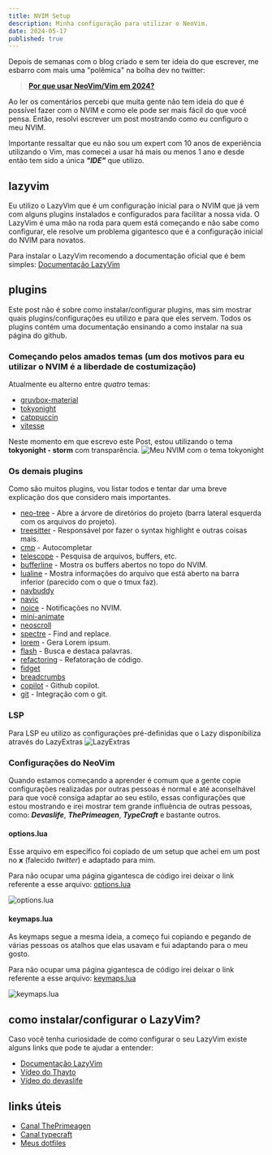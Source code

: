 ```yaml
---
title: NVIM Setup
description: Minha configuração para utilizar o NeoVim.
date: 2024-05-17
published: true
---
```


Depois de semanas com o blog criado e sem ter ideia do que escrever, me esbarro com mais uma "polêmica" na bolha dev no twitter:

> **[Por que usar NeoVim/Vim em 2024?](https://x.com/o_gabsferreira/status/1790925087438164477)**

Ao ler os comentários percebi que muita gente não tem ideia do que é possível fazer com o NVIM e como ele pode ser mais fácil do que você pensa.
Então, resolvi escrever um post mostrando como eu configuro o meu NVIM.

Importante ressaltar que eu não sou um expert com 10 anos de experiência utilizando o Vim, mas comecei a usar há mais ou menos 1 ano e desde então tem sido a única 
_**"IDE"**_ que utilizo.

## lazyvim
Eu utilizo o LazyVim que é um configuração inicial para o NVIM que já vem com alguns plugins instalados e configurados para facilitar a nossa vida.
O LazyVim é uma mão na roda para quem está começando e não sabe como configurar, ele resolve um problema gigantesco que é a configuração inicial do NVIM para novatos.

Para instalar o LazyVim recomendo a documentação oficial que é bem simples: [Documentação LazyVim](https://lazyvim.org/)

## plugins
Este post não é sobre como instalar/configurar plugins, mas sim mostrar quais plugins/configurações eu utilizo e para que eles servem. Todos os plugins contém uma documentação 
ensinando a como instalar na sua página do github.

### Começando pelos amados temas (um dos motivos para eu utilizar o NVIM é a liberdade de costumização)
Atualmente eu alterno entre _quatro_ temas:
- [gruvbox-material](https://github.com/sainnhe/gruvbox-material/)
- [tokyonight](https://github.com/folke/tokyonight.nvim/)
- [catppuccin](https://github.com/catppuccin/nvim)
- [vitesse](https://github.com/2nthony/vitesse.nvim)

Neste momento em que escrevo este Post, estou utilizando o tema **tokyonight - storm** com transparência.
![Meu NVIM com o tema tokyonight](https://i.imgur.com/Sd4K3Xd.png)

### Os demais plugins
Como são muitos plugins, vou listar todos e tentar dar uma breve explicação dos que considero mais importantes.

- [neo-tree](https://github.com/nvim-neo-tree/neo-tree.nvim) - Abre a árvore de diretórios do projeto (barra lateral esquerda com os arquivos do projeto).
- [treesitter](https://github.com/nvim-treesitter/nvim-treesitter) - Responsável por fazer o syntax highlight e outras coisas mais.
- [cmp](https://github.com/hrsh7th/nvim-cmp) - Autocompletar
- [telescope](https://github.com/nvim-telescope/telescope.nvim) - Pesquisa de arquivos, buffers, etc.
- [bufferline](https://github.com/akinsho/bufferline.nvim) - Mostra os buffers abertos no topo do NVIM.
- [lualine](https://github.com/nvim-lualine/lualine.nvim/) - Mostra informações do arquivo que está aberto na barra inferior (parecido com o que o tmux faz).
- [navbuddy](https://github.com/SmiteshP/nvim-navbuddy)
- [navic](https://github.com/SmiteshP/nvim-navic)
- [noice](https://github.com/folke/noice.nvim) - Notificações no NVIM.
- [mini-animate](https://github.com/echasnovski/mini.nvim/blob/main/readmes/mini-animate.md)
- [neoscroll](https://github.com/karb94/neoscroll.nvim)
- [spectre](https://github.com/nvim-pack/nvim-spectre) - Find and replace.
- [lorem](https://github.com/derektata/lorem.nvim) - Gera Lorem ipsum.
- [flash](https://github.com/folke/flash.nvim) - Busca e destaca palavras.
- [refactoring](https://github.com/ThePrimeagen/refactoring.nvim) - Refatoração de código.
- [fidget](https://github.com/j-hui/fidget.nvim)
- [breadcrumbs](https://github.com/LunarVim/breadcrumbs.nvim)
- [copilot](https://github.com/zbirenbaum/copilot.lua) - Github copilot.
- [git](https://github.com/lewis6991/gitsigns.nvim) - Integração com o git.


### LSP
Para LSP eu utilizo as configurações pré-definidas que o Lazy disponibiliza através do LazyExtras
![LazyExtras](https://i.imgur.com/Q9DgJ0w.png)

### Configurações do NeoVim
Quando estamos começando a aprender é comum que a gente copie configurações realizadas por outras pessoas é normal e até aconselhável para que você
consiga adaptar ao seu estilo, essas configurações que estou mostrando e irei mostrar tem grande influência de outras pessoas, como: 
_**Devaslife**_, _**ThePrimeagen**_, _**TypeCraft**_ e bastante outros. 


#### options.lua
Esse arquivo em específico foi copiado de um setup que achei em um post no __x__ (falecido _twitter_) e adaptado para mim.

Para não ocupar uma página gigantesca de código irei deixar o link referente a esse arquivo: [options.lua](https://github.com/gabrielrtlima/dotfiles/blob/main/nvim/lua/config/options.lua)

![options.lua](https://i.imgur.com/USsddLe.png)

#### keymaps.lua
As keymaps segue a mesma ideia, a começo fui copiando e pegando de várias pessoas os atalhos que elas usavam e fui adaptando para o meu gosto.

Para não ocupar uma página gigantesca de código irei deixar o link referente a esse arquivo: [keymaps.lua](https://github.com/gabrielrtlima/dotfiles/blob/main/nvim/lua/config/keymaps.lua)

![keymaps.lua](https://i.imgur.com/ii1Oz0n.png)

## como instalar/configurar o LazyVim?
Caso você tenha curiosidade de como configurar o seu LazyVim existe alguns links que pode te ajudar a entender:
- [Documentação LazyVim](https://lazyvim.org/)
- [Vídeo do Thayto](https://www.youtube.com/watch?v=W7Jf4bnPcXY)
- [Vídeo do devaslife](https://www.youtube.com/watch?v=fFHlfbKVi30)

## links úteis
- [Canal ThePrimeagen](https://www.youtube.com/@ThePrimeTimeagen)
- [Canal typecraft](https://www.youtube.com/@typecraft_dev)
- [Meus dotfiles](https://github.com/gabrielrtlima/dotfiles)
